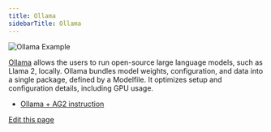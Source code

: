 ```yaml
---
title: Ollama
sidebarTitle: Ollama
---
```


![Ollama Example](img/ecosystem-ollama.png)

[Ollama](https://ollama.com/) allows the users to run open-source large language models, such as Llama 2, locally. Ollama bundles model weights, configuration, and data into a single package, defined by a Modelfile. It optimizes setup and configuration details, including GPU usage.

- [Ollama + AG2 instruction](https://ollama.ai/blog/openai-compatibility)

<div className="edit-url-container">
    <a className="edit-url" href="https://github.com/ag2ai/ag2/edit/main/website/docs/ecosystem/ollama.mdx" target='_blank'><Icon icon="pen" iconType="solid" size="13px"/> Edit this page</a>
</div>
